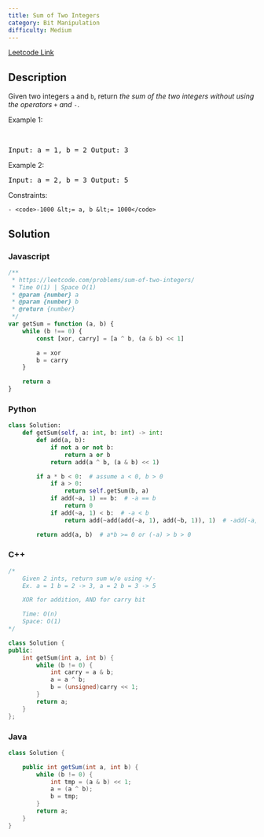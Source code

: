 ```yaml
---
title: Sum of Two Integers
category: Bit Manipulation
difficulty: Medium
---
```


<Callout>

[Leetcode Link](https://leetcode.com/problems/sum-of-two-integers)

</Callout>

## Description

Given two integers <code>a</code> and <code>b</code>, return _the sum of the two integers without using the operators_ <code>+</code> _and_ <code>-</code>.

Example 1:

<br />
<pre className="overflow-x-auto">Input: a = 1, b = 2 Output: 3</pre>Example 2:
<br />
<pre className="overflow-x-auto">Input: a = 2, b = 3 Output: 5</pre>
Constraints:

    - <code>-1000 &lt;= a, b &lt;= 1000</code>

## Solution

### Javascript

```javascript
/**
 * https://leetcode.com/problems/sum-of-two-integers/
 * Time O(1) | Space O(1)
 * @param {number} a
 * @param {number} b
 * @return {number}
 */
var getSum = function (a, b) {
	while (b !== 0) {
		const [xor, carry] = [a ^ b, (a & b) << 1]

		a = xor
		b = carry
	}

	return a
}
```

### Python

```python
class Solution:
    def getSum(self, a: int, b: int) -> int:
        def add(a, b):
            if not a or not b:
                return a or b
            return add(a ^ b, (a & b) << 1)

        if a * b < 0:  # assume a < 0, b > 0
            if a > 0:
                return self.getSum(b, a)
            if add(~a, 1) == b:  # -a == b
                return 0
            if add(~a, 1) < b:  # -a < b
                return add(~add(add(~a, 1), add(~b, 1)), 1)  # -add(-a, -b)

        return add(a, b)  # a*b >= 0 or (-a) > b > 0

```

### C++

```cpp
/*
    Given 2 ints, return sum w/o using +/-
    Ex. a = 1 b = 2 -> 3, a = 2 b = 3 -> 5

    XOR for addition, AND for carry bit

    Time: O(n)
    Space: O(1)
*/

class Solution {
public:
    int getSum(int a, int b) {
        while (b != 0) {
            int carry = a & b;
            a = a ^ b;
            b = (unsigned)carry << 1;
        }
        return a;
    }
};

```

### Java

```java
class Solution {

    public int getSum(int a, int b) {
        while (b != 0) {
            int tmp = (a & b) << 1;
            a = (a ^ b);
            b = tmp;
        }
        return a;
    }
}

```
